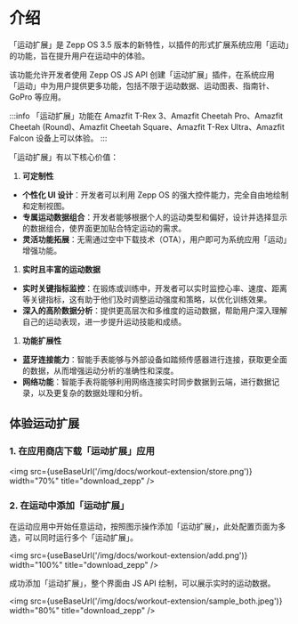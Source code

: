 
# 介绍

「运动扩展」是 Zepp OS 3.5 版本的新特性，以插件的形式扩展系统应用「运动」的功能，旨在提升用户在运动中的体验。

该功能允许开发者使用 Zepp OS JS API 创建「运动扩展」插件，在系统应用「运动」中为用户提供更多功能，包括不限于运动数据、运动图表、指南针、GoPro 等应用。

:::info
「运动扩展」功能在 Amazfit T-Rex 3、Amazfit Cheetah Pro、Amazfit Cheetah (Round)、Amazfit Cheetah Square、Amazfit T-Rex Ultra、Amazfit Falcon 设备上可以体验。
:::

「运动扩展」有以下核心价值：

1. **可定制性**

- **个性化 UI 设计**：开发者可以利用 Zepp OS 的强大控件能力，完全自由地绘制和定制视图。
- **专属运动数据组合**：开发者能够根据个人的运动类型和偏好，设计并选择显示的数据组合，使界面更加贴合特定运动的需求。
- **灵活功能拓展**：无需通过空中下载技术（OTA），用户即可为系统应用「运动」增强功能。

1. **实时且丰富的运动数据**

- **实时关键指标监控**：在锻炼或训练中，开发者可以实时监控心率、速度、距离等关键指标，这有助于他们及时调整运动强度和策略，以优化训练效果。
- **深入的高阶数据分析**：提供更高层次和多维度的运动数据，帮助用户深入理解自己的运动表现，进一步提升运动技能和成绩。

1. **功能扩展性**

- **蓝牙连接能力**：智能手表能够与外部设备如踏频传感器进行连接，获取更全面的数据，从而增强运动分析的准确性和深度。
- **网络功能**：智能手表将能够利用网络连接实时同步数据到云端，进行数据记录，以及更复杂的数据处理和分析。

## 体验运动扩展

### 1. 在应用商店下载「运动扩展」应用

<img src={useBaseUrl('/img/docs/workout-extension/store.png')} width="70%" title="download_zepp" />

### 2. 在运动中添加「运动扩展」

在运动应用中开始任意运动，按照图示操作添加「运动扩展」，此处配置页面为多选，可以同时运行多个「运动扩展」。

<img src={useBaseUrl('/img/docs/workout-extension/add.png')} width="100%" title="download_zepp" />

成功添加「运动扩展」，整个界面由 JS API 绘制，可以展示实时的运动数据。

<img
  src={useBaseUrl('/img/docs/workout-extension/sample_both.jpeg')}
  width="80%"
  title="download_zepp"
/>
